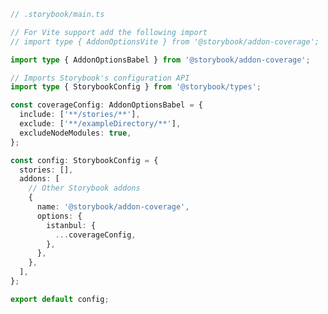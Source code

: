 ```ts
// .storybook/main.ts

// For Vite support add the following import
// import type { AddonOptionsVite } from '@storybook/addon-coverage';

import type { AddonOptionsBabel } from '@storybook/addon-coverage';

// Imports Storybook's configuration API
import type { StorybookConfig } from '@storybook/types';

const coverageConfig: AddonOptionsBabel = {
  include: ['**/stories/**'],
  exclude: ['**/exampleDirectory/**'],
  excludeNodeModules: true,
};

const config: StorybookConfig = {
  stories: [],
  addons: [
    // Other Storybook addons
    {
      name: '@storybook/addon-coverage',
      options: {
        istanbul: {
          ...coverageConfig,
        },
      },
    },
  ],
};

export default config;
```
